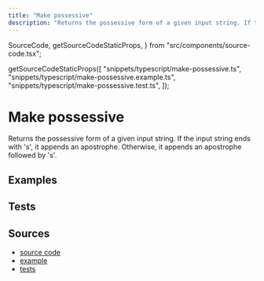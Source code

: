 ```yaml
---
title: "Make possessive"
description: "Returns the possessive form of a given input string. If the input string ends with 's', it appends an apostrophe. Otherwise, it appends an apostrophe followed by 's'."
---
```


  SourceCode,
  getSourceCodeStaticProps,
} from "src/components/source-code.tsx";

  getSourceCodeStaticProps([
    "snippets/typescript/make-possessive.ts",
    "snippets/typescript/make-possessive.example.ts",
    "snippets/typescript/make-possessive.test.ts",
  ]);

# Make possessive

Returns the possessive form of a given input string.
If the input string ends with 's', it appends an apostrophe.
Otherwise, it appends an apostrophe followed by 's'.

<SourceCode fileName="snippets/typescript/make-possessive.ts" />

## Examples

<SourceCode fileName="snippets/typescript/make-possessive.example.ts" />

## Tests

<SourceCode fileName="snippets/typescript/make-possessive.test.ts" />

## Sources

- [source code](https://github.com/LukasPolak/digital-garden/blob/main/src/snippets/snippets/typescript/make-possessive.ts)
- [example](https://github.com/LukasPolak/digital-garden/blob/main/src/snippets/snippets/typescript/make-possessive.example.ts)
- [tests](https://github.com/LukasPolak/digital-garden/blob/main/src/snippets/snippets/typescript/make-possessive.test.ts)
